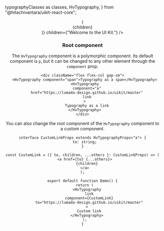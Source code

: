   typographyClasses as classes,
  HvTypography,
} from "@hitachivantara/uikit-react-core";


<Header
  params={{ name: "Typography", classes }}
  Component={HvTypography}
  componentName="HvTypography"
  controls={{
    variant: {
      defaultValue: "body",
    },
    disabled: {
      defaultValue: false,
    },
    noWrap: {
      defaultValue: false,
    },
    link: {
      defaultValue: false,
    },
  }}
  decorator={(children) => (
    <div className="w-200px text-balance">{children}</div>
  )}
  children={"Welcome to the UI Kit."}
/>

### Root component

The `HvTypography` component is a polymorphic component. Its default component is `p`,
but it can be changed to any other element through the `component` prop.

```tsx live
<div className="flex flex-col gap-sm">
  <HvTypography component="span">Typography as a span</HvTypography>
  <HvTypography
    component="a"
    href="https://lumada-design.github.io/uikit/master"
    link
  >
    Typography as a link
  </HvTypography>
</div>
```

You can also change the root component of the `HvTypography` component to a
custom component.

```tsx live
interface CustomLinkProps extends HvTypographyProps<"a"> {
  to: string;
}

const CustomLink = ({ to, children, ...others }: CustomLinkProps) => (
  <a href={to} {...others}>
    {children}
  </a>
);

export default function Demo() {
  return (
    <HvTypography
      link
      component={CustomLink}
      to="https://lumada-design.github.io/uikit/master"
    >
      Custom link
    </HvTypography>
  );
}
```
